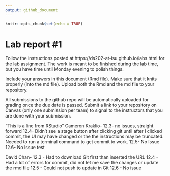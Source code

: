 ```yaml
---
output: github_document
---
```


<!-- README.md is generated from README.Rmd. Please edit the README.Rmd file -->


```r
knitr::opts_chunk$set(echo = TRUE)
```

# Lab report #1

Follow the instructions posted at https://ds202-at-isu.github.io/labs.html for the lab assignment. The work is meant to be finished during the lab time, but you have time until Monday evening to polish things.

Include your answers in this document (Rmd file). Make sure that it knits properly (into the md file). Upload both the Rmd and the md file to your repository.  

All submissions to the github repo will be automatically uploaded for grading once the due date is passed.
Submit a link to your repository on Canvas (only one submission per team) to signal to the instructors that you are done with your submission.

“This is a line from RStudio”
Cameron Kraklio-
12.3- no issues, straight forward
12.4- Didn't see a stage button after clicking git until after I clicked commit, the UI may have changed or the the instructions may be truncated.
Needed to run a terminal command to get commit to work.
12.5- No Issue
12.6- No Issue test

David Chan- 
12.3 - Had to download Git first than inserted the URL 
12.4 - Had a lot of errors for commit, did not let me save the changes or update the rmd file
12.5 - Could not push to update in Git
12.6 - No issue

